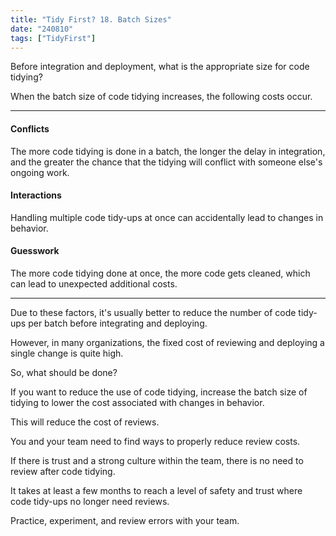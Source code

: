 ```yaml
---
title: "Tidy First? 18. Batch Sizes"
date: "240810"
tags: ["TidyFirst"]
---
```


Before integration and deployment, what is the appropriate size for code tidying?

When the batch size of code tidying increases, the following costs occur.

---

#### Conflicts

The more code tidying is done in a batch, the longer the delay in integration, and the greater the chance that the tidying will conflict with someone else's ongoing work.

#### Interactions

Handling multiple code tidy-ups at once can accidentally lead to changes in behavior.

#### Guesswork

The more code tidying done at once, the more code gets cleaned, which can lead to unexpected additional costs.

---

Due to these factors, it's usually better to reduce the number of code tidy-ups per batch before integrating and deploying.

However, in many organizations, the fixed cost of reviewing and deploying a single change is quite high.

So, what should be done?

If you want to reduce the use of code tidying, increase the batch size of tidying to lower the cost associated with changes in behavior.

This will reduce the cost of reviews.

You and your team need to find ways to properly reduce review costs.

If there is trust and a strong culture within the team, there is no need to review after code tidying.

It takes at least a few months to reach a level of safety and trust where code tidy-ups no longer need reviews.

Practice, experiment, and review errors with your team.
